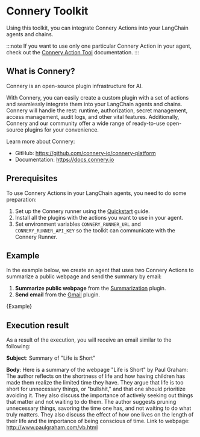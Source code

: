 
# Connery Toolkit

Using this toolkit, you can integrate Connery Actions into your LangChain agents and chains.

:::note
If you want to use only one particular Connery Action in your agent,
check out the [Connery Action Tool](/docs/integrations/tools/connery) documentation.
:::

## What is Connery?

Connery is an open-source plugin infrastructure for AI.

With Connery, you can easily create a custom plugin with a set of actions and seamlessly integrate them into your LangChain agents and chains.
Connery will handle the rest: runtime, authorization, secret management, access management, audit logs, and other vital features.
Additionally, Connery and our community offer a wide range of ready-to-use open-source plugins for your convenience.

Learn more about Connery:

- GitHub: https://github.com/connery-io/connery-platform
- Documentation: https://docs.connery.io

## Prerequisites

To use Connery Actions in your LangChain agents, you need to do some preparation:

1. Set up the Connery runner using the [Quickstart](https://docs.connery.io/docs/platform/quick-start/) guide.
2. Install all the plugins with the actions you want to use in your agent.
3. Set environment variables `CONNERY_RUNNER_URL` and `CONNERY_RUNNER_API_KEY` so the toolkit can communicate with the Connery Runner.

## Example

In the example below, we create an agent that uses two Connery Actions to summarize a public webpage and send the summary by email:

1. **Summarize public webpage** from the [Summarization](https://github.com/connery-io/summarization-plugin) plugin.
2. **Send email** from the [Gmail](https://github.com/connery-io/gmail) plugin.

<CodeBlock language="typescript">{Example}</CodeBlock>

## Execution result

As a result of the execution, you will receive an email similar to the following:

**Subject**: Summary of "Life is Short"

**Body**: Here is a summary of the webpage "Life is Short" by Paul Graham:
The author reflects on the shortness of life and how having children has made them realize
the limited time they have. They argue that life is too short for unnecessary things,
or "bullshit," and that one should prioritize avoiding it.
They also discuss the importance of actively seeking out things that matter and not waiting to do them.
The author suggests pruning unnecessary things, savoring the time one has, and not waiting to do what truly matters.
They also discuss the effect of how one lives on the length of their life and the importance of being conscious of time.
Link to webpage: http://www.paulgraham.com/vb.html
